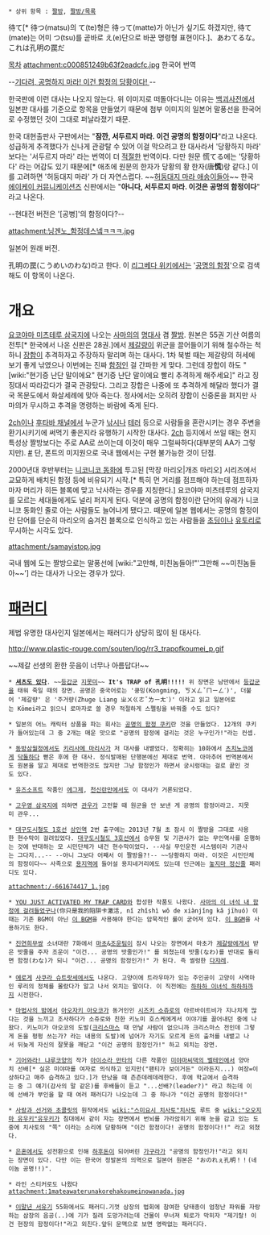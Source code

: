  * 상위 항목 : [[짤방]], [[짤방/목록]]

待て[* 待つ(matsu)의 て(te)형은 待って(matte)가 아닌가 싶기도 하겠지만, 待て(mate)는 어미 つ(tsu)를 곧바로 え(e)단으로 바꾼 명령형 표현이다.]、あわてるな。これは孔明の罠だ

[[목차]]
attachment:c000851249b63f2eadcfc.jpg
한국어 번역

--[[러시아식 유머|기다려, 공명하지 마라! 이건 함정의 당황이다! ]]--

한국판에 이런 대사는 나오지 않는다. 위 이미지로 떠돌아다니는 이유는 [[백괴사전]]에서 일본판 대사를 기준으로 항목을 만들었기 때문에 첨부 이미지의 일본어 말풍선을 한국어로 수정했던 것이 그대로 퍼날라졌기 때문.

한국 대현출판사 구판에서는 "'''잠깐, 서두르지 마라. 이건 공명의 함정이다'''"라고 나온다. 성급하게 추격했다가 신나게 관광탈 수 있어 이걸 막으려고 한 대사라서 '당황하지 마라' 보다는 '서두르지 마라' 라는 번역이 더 [[적절]]한 번역이다. 다만 원문 慌てる에는 '당황하다' 라는 어감도 있기 때문에[* 애초에 원문의 한자가 당황의 황 한자(唐'''慌''')랑 같다.] 이를 고려하면 '허둥대지 마라' 가 더 자연스럽다. ~~[[허둥대지 마라 애송이들아]]~~ 한국 [[에이케이 커뮤니케이션즈]] 신판에서는 "'''아니다, 서두르지 마라. 이것은 공명의 함정이다'''" 라고 나온다.

--현대전 버전은 '[공병]'의 함정이다?--

attachment:닝겐노_함정데스넼ㅋㅋㅋ.jpg

일본어 원래 버전.

孔明の罠(こうめいのわな)라고 한다. 이 [[리그베다 위키]]에서는 '[[공명의 함정]]'으로 검색해도 이 항목이 나온다.

= 개요 =
[[요코야마 미츠테루 삼국지]]에 나오는 [[사마의]]의 [[명대사]] 겸 [[짤방]]. 원본은 55권 기산 여름의 전투[* 한국에서 나온 신판은 28권.]에서 [[제갈량]]이 위군을 끌어들이기 위해 철수하는 척하니 [[장합]]이 추격하자고 주장하자 말리며 하는 대사다. 1차 북벌 때는 제갈량의 허세에 보기 좋게 낚였으나 이번에는 진짜 [[함정]]인 걸 간파한 게 맞다. 그런데 장합이 하도 "[wiki:"현기증 난단 말이에요" 현기증 난단 말이에요 빨리 추격하게 해주세요]" 라고 징징대서 따라갔다가 결국 관광탔다. 그리고 장합은 나중에 또 추격하게 해달라 했다가 결국 목문도에서 화살세례에 맞아 죽는다. 정사에서는 오히려 장합이 신중론을 펴지만 사마의가 무시하고 추격을 명령하는 바람에 죽게 된다.

[[2ch]]이나 [[후타바 채널]]에서 누군가 [[낚시]]나 [[테러]] 등으로 사람들을 혼란시키는 경우 주변을 환기시키기에 써먹기 좋은지라 유행하기 시작한 대사다. [[2ch]] 등지에서 쓰일 때는 현지 특성상 짤방보다는 주로 AA로 쓰이는데 이것이 매우 그럴싸하다(대부분의 AA가 그렇지만). [http://dokoaa.com/komei.html #] 단, 폰트의 미지원으로 국내 웹에서는 구현 불가능한 것이 단점.

2000년대 후반부터는 [[니코니코 동화]]에 투고된 [막장 마리오|개조 마리오] 시리즈에서 교묘하게 배치된 함정 등에 비유되기 시작.[* 특히 먼 거리를 점프해야 하는데 점프하자 마자 머리가 히든 블록에 맞고 낙사하는 경우를 지칭한다.] 요코야마 미츠테루의 삼국지를 모르는 세대들에게도 널리 퍼지게 된다. 덕분에 공명의 함정이란 단어의 유래가 니코니코 동화인 줄로 아는 사람들도 늘어나게 됐다고. 때문에 일본 웹에서는 공명의 함정이란 단어를 단순히 마리오의 숨겨진 블록으로 인식하고 있는 사람들을 [[초딩]]이나 [[유토리]]로 무시하는 시각도 있다.

attachment:/samayistop.jpg

국내 웹에 도는 짤방으로는 말풍선에 [wiki:"고만해, 미친놈들아!"'그만해 ~~미친놈들아~~'] 라는 대사가 나오는 경우가 있다.

= [[패러디]] =
제법 유명한 대사인지 일본에서는 패러디가 상당히 많이 된 대사다.

http://www.plastic-rouge.com/souten/log/rr3_trapofkoumei_p.gif

~~제갈 선생의 환한 웃음이 너무나 아름답다!~~

 * '''[http://www.plastic-rouge.com/souten/log/t_lg08.htm 셔츠도 있다]'''. ~~[[등갑군]] [[지못미]]~~ '''It's TRAP of 孔明!!!!!''' 위 장면은 남만에서 [[등갑군]]을 태워 죽일 때의 장면. 공명은 중국어로는 '쿵밍(Kongming, ㄎㄨㄥˇㄇㄧㄥˊ)', 더불어 '제갈량' 은 '주거량(Zhuge Liang ㄓㄨㄍㄜˇㄌㄧㄤˋ)' 이라고 읽고 일본어로는 Kōmei라고 읽으니 로마자로 쓸 경우 적절하게 스펠링을 바꿔줄 수도 있다?

 * 일본의 어느 캐릭터 상품을 파는 회사는 [http://www.coade-net.co.jp/2014_summer/ 공명의 함정 쿠키]란 것을 만들었다. 12개의 쿠키가 들어있는데 그 중 2개는 매운 맛으로 "공명의 함정에 걸리는 것은 누구인가!"라는 컨셉.

 * [[동방삼월정]]에서도 [[키리사메 마리사]]가 저 대사를 내뱉었다. 정확히는 10화에서 [[츠치노코]]에게 [[닥돌]]하다 뻗은 후에 한 대사. 정식발매된 단행본에선 제대로 번역. 아마추어 번역본에서도 원본을 알고 제대로 번역한것도 많지만 그냥 함정인가 하면서 궁시렁대는 걸로 끝인 것도 있다.

 * [[유즈소프트]] 작품인 [[에그제]], [[천신란만]]에서도 이 대사가 거론되었다.

 * [[고우영 삼국지]]에 의하면 [[관우]]가 고전할 때 원군을 안 보낸 게 공명의 함정이라고. 지못미 관우...

 * [[대구도시철도 1호선]] [[상인역]] 2번 출구에는 2013년 7월 초 잠시 이 짤방을 그대로 사용한 현수막이 걸려있었다. [[대구도시철도 3호선]]에서 승무원 및 기관사가 없는 무인역사를 운행하는 것에 반대하는 모 시민단체가 내건 현수막이었다. --사실 무인운전 시스템이라 기관사는 그다지...-- --아니 그보다 어째서 이 짤방을?!-- ~~당황하지 마라. 이것은 시민단체의 함정이다~~ 사족으로 [[용지역]]에 들어설 용지네거리에도 있는데 인근에는 [[놓지마 정신줄]] 패러디도 있다.

 attachment:/-661674417_1.jpg

 * [[YOU JUST ACTIVATED MY TRAP CARD]]와 합성한 작품도 나왔다. [http://gall.dcinside.com/list.php?id=composition_dc&no=108095&page=2&bbs= 사마의 이 녀석 내 함정에 걸려들었구나](你只是我的陷阱卡激活, nǐ zhǐshì wǒ de xiànjǐng kǎ jīhuó) 이때는 기존 BGM이 아닌 [http://pds20.egloos.com/pds/201007/14/96/-001.mp3 이 BGM]을 사용해야 한다는 암묵적인 룰이 굳어져 있다. [http://pds19.egloos.com/pds/201007/17/23/cn.swf 이 BGM]을 사용하기도 한다.

 * [[진연희무쌍]] 소녀대란 7화에서 [[마초]]&[[조운]]팀이 잠시 나오는 장면에서 마초가 [[제갈량]]에게서 받은 밧줄을 주자 조운이 "이건... 공명의 밧줄인가!" 를 외쳤는데 밧줄(なわ)를 반대로 돌리면 함정(わな)가 되니 "이건... 공명의 함정인가!" 가 된다. 즉 썰렁한 [[다쟈레]].
 
 * [[에로게]] [[사쿠라 슈트랏세]]에서도 나온다. 고양이에 트라우마가 있는 주인공이 고양이 사역마인 루리의 정체를 몰랐다가 알고 나서 외치는 말이다. 이 직전에는 [[하하하 이녀석 하하하]]까지 시전한다.

 * [[마법사의 밤]]에서 [[아오자키 아오코]]가 동거인인 [[시즈키 소쥬로]]의 아르바이트비가 지나치게 많다는 것을 느끼고 조사하다가 소쥬로와 친한 키노미 호스케에게서 이야기를 끌어내던 중에 나왔다. 키노미가 아오코의 도발([[크리스마스]] 때 만날 사람이 없으니까 크리스마스 전인데 그렇게 돈을 펑펑 쓰는가? 라는 내용의 도발)에 넘어가 자기도 모르게 돈의 출처를 내뱉고 나서 뒤늦게 자신의 잘못을 깨닫고 "이건 공명의 함정인가!" 하고 외치는 장면.

 * [[기어와라! 냐루코양]]의 작가 [[아이소라 만타]]의 다른 작품인 [[미야마씨댁의 벨테인]]에서 양아치 선배[* 실은 미야마를 여자로 의식하고 있지만("팬티가 보이거든" 이라든지...) 여장=이상하다고 매주 습격하고 있다.]가 만났을 때 츤츤데레데레한다. 후에 학교에서 습격하는 중 그 얘기(감사의 말 같은)를 후배들이 듣고 "...선배?(leader?)" 라고 하는데 이에 선배가 부인을 할 때 여러 패러디가 나오는데 그 중 하나가 "이건 공명의 함정이다!"

 * [[사랑과 선거와 초콜릿]]의 원작에서도 [[wiki:"스미요시 치사토"치사토]] 루트 중 [[wiki:"오오지마 유우키"유우키]]가 침대에서 같이 자는 장면에서 번뇌를 가라앉히기 위해 눈을 감고 있는 도중에 치사토의 "쪽" 이라는 소리에 당황하며 "이건 함정이다! 공명의 함정이다!!" 라고 외쳤다.

 * [[은혼]]에서도 성전환으로 인해 [[하후돈]]이 되어버린 [[가구라]]가 "공명의 함정인가!"라고 외치는 장면이 있다. 다만 이는 한국어 정발본의 의역으로 일본어 원본은 "おのれぇ孔明！！(네이놈 공명!!)".

 * 라인 스티커로도 나왔다
 attachment:1mateawaterunakorehakoumeinowanada.jpg

 * [[이말년 서유기]] 55화에서도 패러디.기껏 삼장의 법회에 참여한 당태종이 엄청난 파워를 자랑하는 삼장의 음공(..)에 기가 질려 도망가려는데 건물이 무너져 퇴로가 막히자 "제기랄! 이건 현장의 함정이다!"라고 외친다.앞뒤 문맥으로 보면 영락없는 패러디다.
